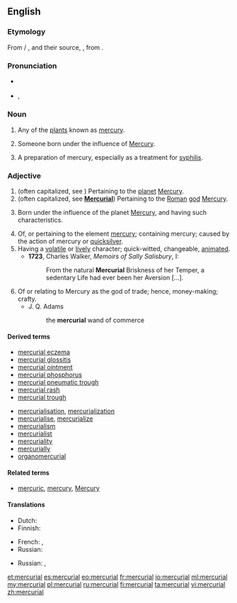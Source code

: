 ==English==
===Etymology===
From {{etyl|xno|en}} / {{etyl|fro|en}} {{term|mercurial|lang=fro}}, and their source, {{etyl|la|en}} {{term|mercurialis|lang=la}}, from {{term|Mercurius||Mercury}}.

===Pronunciation===
* {{a|UK}} {{IPA|/məːˈkjʊəɹɪəl/}}
* {{a|US}} {{IPA|/mɝˈkjʊriəl/|/mɝˈkjɔriəl/}}, {{X-SAMPA|/m3`"kjUri@l/|/m3`kjOri@l/}}

===Noun===
{{en-noun}}

# {{context|obsolete|lang=en}} Any of the [[plant]]s known as [[mercury]]. {{defdate|13th-17th c.}}
# {{context|astrology|lang=en}} Someone born under the influence of [[Mercury]]. {{defdate|from 16th c.}}
# {{context|now|_|historical|lang=en}} A preparation of mercury, especially as a treatment for [[syphilis]]. {{defdate|from 17th c.}}

===Adjective===
{{en-adj}}

# (often capitalized, see {{term|Mercurial}}) Pertaining to the [[planet]] [[Mercury]]. {{defdate|from 14th c.}}
# (often capitalized, see '''[[Mercurial]]''') Pertaining to the [[Roman]] [[god]] [[Mercury]]. {{defdate|from 15th c.}}
# {{context|astrology|lang=en}} Born under the influence of the planet [[Mercury]], and having such characteristics. {{defdate|from 16th c.}}
# Of, or pertaining to the element [[mercury]]; containing mercury; caused by the action of mercury or [[quicksilver]]. {{defdate|from 16th c.}}
# Having a [[volatile]] or [[lively]] character; quick-witted, changeable, [[animated]]. {{defdate|from 17th c.}}
#*'''1723''', Charles Walker, ''Memoirs of Sally Salisbury'', I:
#*:From the natural '''Mercurial''' Briskness of her Temper, a sedentary Life had ever been her Aversion [...].
# Of or relating to Mercury as the god of trade; hence, money-making; crafty.
#* J. Q. Adams
#*: the '''mercurial''' wand of commerce

====Derived terms====
{{top2}}
* [[mercurial eczema]]
* [[mercurial glossitis]]
* [[mercurial ointment]]
* [[mercurial phosphorus]]
* [[mercurial pneumatic trough]]
* [[mercurial rash]]
* [[mercurial trough]]
{{mid2}}
* [[mercurialisation]], [[mercurialization]]
* [[mercurialise]], [[mercurialize]]
* [[mercurialism]]
* [[mercurialist]]
* [[mercuriality]]
* [[mercurially]]
* [[organomercurial]]
{{bottom}}

====Related terms====
* [[mercuric]], [[mercury]], [[Mercury]]

====Translations====
{{trans-top|containing the element mercury}}
* Dutch: {{t-|nl|kwikhoudend}}
* Finnish: {{t-|fi|elohopeapitoinen}}
{{trans-mid}}
* French: {{t+|fr|mercuriel|m}}, {{t+|fr|mercurielle|f}}
* Russian: {{t+|ru|ртутный|m|tr=rtútnyj|sc=Cyrl}}
{{trans-bottom}}

{{trans-top|lively, quick-witted}}
* Russian: {{t+|ru|сообразительный|m|tr=soobrazítelʼnyj|sc=Cyrl}}, {{t+|ru|находчивый|m|tr=naxódčivyj|sc=Cyrl}}
{{trans-mid}}
{{trans-bottom}}

[[et:mercurial]]
[[es:mercurial]]
[[eo:mercurial]]
[[fr:mercurial]]
[[io:mercurial]]
[[ml:mercurial]]
[[my:mercurial]]
[[pl:mercurial]]
[[ru:mercurial]]
[[fi:mercurial]]
[[ta:mercurial]]
[[vi:mercurial]]
[[zh:mercurial]]